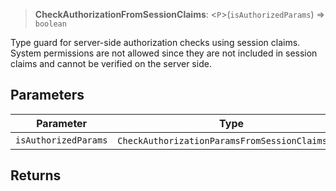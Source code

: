 > **CheckAuthorizationFromSessionClaims**: \<`P`\>(`isAuthorizedParams`) => `boolean`

Type guard for server-side authorization checks using session claims.
System permissions are not allowed since they are not included
in session claims and cannot be verified on the server side.

## Parameters

| Parameter | Type |
| ------ | ------ |
| `isAuthorizedParams` | `CheckAuthorizationParamsFromSessionClaims`\<`P`\> |

## Returns

